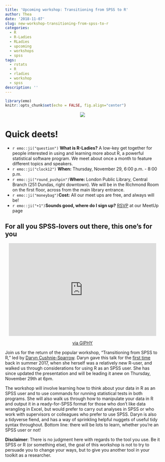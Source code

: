 ```yaml
---
title: 'Upcoming workshop: Transitioning from SPSS to R'
author: Thea
date: '2018-11-07'
slug: new-workshop-transitioning-from-spss-to-r
categories:
  - R
  - R-Ladies
  - RLadies
  - upcoming
  - workshops
  - spss
tags:
  - rstats
  - R
  - rladies
  - workshop
  - spss
description: ''
---
```


```r
library(emo)
knitr::opts_chunk$set(echo = FALSE, fig.align="center")
```

<center>
![](/img/spss2r_workshop.jpg)
</center>

# Quick deets!

- `r emo::ji("question")` **What is R-Ladies?** A low-key get together for people interested in using and learning more about R, a powerful statistical software program. We meet about once a month to feature different topics and speakers. 
- `r emo::ji("clock12")` **When:** Thursday, November 29, 6:00 p.m. - 8:00 p.m.
- `r emo::ji("round_pushpin")`**Where:** London Public Library, Central Branch (251 Dundas, right downtown). We will be in the Richmond Room on the first floor, across from the main library entrance. 
-  `r emo::ji("moneybag")`**Cost:** All our meet ups are free, and always will be!
-  `r emo::ji("+1")`**Sounds good, where do I sign up?** [RSVP](https://www.meetup.com/rladies-ldnont/events/256182225/) at our MeetUp page


## For all you SPSS-lovers out there, this one's for you

<center>
<iframe src="https://giphy.com/embed/CVzREWRH9ZsBi" width="480" height="302" frameBorder="0" class="giphy-embed" allowFullScreen></iframe><p><a href="https://giphy.com/gifs/vrt-yo-hey-hallo-CVzREWRH9ZsBi">via GIPHY</a></p>
</center>


Join us for the return of the popular workshop, "Transitioning from SPSS to R, " led by [Daryn Cushnie-Sparrow](https://daryncsparrow.wixsite.com/home). Daryn gave this talk for the [first time](https://github.com/rladies/meetup-presentations_london_ontario/tree/master/2017-07-07_SPSS2R) back in summer 2017, when she herself was a relatively new R-user, and walked us through considerations for using R as an SPSS user. She has since updated the presentation and will be leading it anew on Thursday, November 29th at 6pm. 

The workshop will involve learning how to think about your data in R as an SPSS user and to use commands for running statistical tests in both programs. She will also walk us through how to manipulate your data in R and output it in a ready-for-SPSS format for those who don't like data wrangling in Excel, but would prefer to carry out analyses in SPSS or who work with supervisors or colleagues who prefer to use SPSS. Daryn is also a tidyverse fiend, and has a way of sprinkling helpful nuggets of useful tidy syntax throughout. Bottom line: there will be lots to learn, whether you're an SPSS user or not!

**Disclaimer**: There is no judgment here with regards to the tool you use. Be it SPSS or R (or something else), the goal of this workshop is not to try to persuade you to change your ways, but to give you another tool in your toolkit as a researcher.
